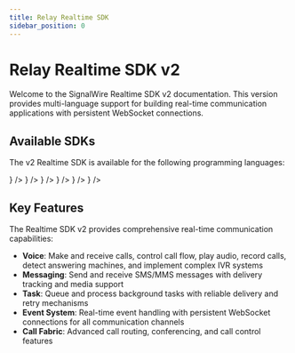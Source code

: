 ```yaml
---
title: Relay Realtime SDK
sidebar_position: 0
---
```



# Relay Realtime SDK v2

Welcome to the SignalWire Realtime SDK v2 documentation. This version provides multi-language support for building real-time communication applications with persistent WebSocket connections.

## Available SDKs

The v2 Realtime SDK is available for the following programming languages:

<CardGroup cols={2}>
  <Card 
    title="Node.js" 
    href="/sdks/realtime-sdk/v2/language/nodejs"
    icon={<SiNodedotjs />}
  />
  <Card 
    title="C#" 
    href="/sdks/realtime-sdk/v2/language/dotnet"
    icon={<SiDotnet />}
  />
  <Card 
    title="Go" 
    href="/sdks/realtime-sdk/v2/language/golang"
    icon={<SiGo />}
  />
  <Card 
    title="PHP" 
    href="/sdks/realtime-sdk/v2/language/php"
    icon={<SiPhp />}
  />
  <Card 
    title="Python" 
    href="/sdks/realtime-sdk/v2/language/python"
    icon={<SiPython />}
  />
  <Card 
    title="Ruby" 
    href="/sdks/realtime-sdk/v2/language/ruby"
    icon={<SiRuby />}
  />
</CardGroup>

## Key Features

The Realtime SDK v2 provides comprehensive real-time communication capabilities:

- **Voice**: Make and receive calls, control call flow, play audio, record calls, detect answering machines, and implement complex IVR systems
- **Messaging**: Send and receive SMS/MMS messages with delivery tracking and media support
- **Task**: Queue and process background tasks with reliable delivery and retry mechanisms
- **Event System**: Real-time event handling with persistent WebSocket connections for all communication channels
- **Call Fabric**: Advanced call routing, conferencing, and call control features

